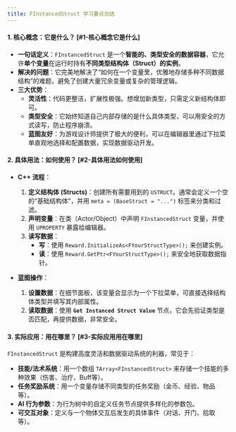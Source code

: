 ```yaml
---
title: FInstancedStruct 学习要点总结
---
```

#### **1. 核心概念：它是什么？** \[#1-核心概念它是什么]

* **一句话定义**：`FInstancedStruct` 是一个**智能的、类型安全的数据容器**，它允许**单个变量**在运行时持有**不同类型结构体（Struct）的实例**。
* **解决的问题**：它完美地解决了“如何在一个变量里，优雅地存储多种不同数据结构”的难题，避免了创建大量冗余变量或复杂的管理逻辑。
* **三大优势**：
  * **灵活性**：代码更整洁，扩展性极强。想增加新类型，只需定义新结构体即可。
  * **类型安全**：它始终知道自己内部存储的是什么具体类型，可以用安全的方式读写，防止程序崩溃。
  * **蓝图友好**：为游戏设计师提供了极大的便利，可以在编辑器里通过下拉菜单直观地选择和配置数据，实现数据驱动开发。

#### **2. 具体用法：如何使用？** \[#2-具体用法如何使用]

* **C++ 流程**：

  1. **定义结构体 (Structs)**：创建所有需要用到的 `USTRUCT`。通常会定义一个空的“基础结构体”，并用 `meta = (BaseStruct = "...")` 标签来分类和过滤。
  2. **声明变量**：在类（Actor/Object）中声明 `FInstancedStruct` 变量，并使用 `UPROPERTY` 暴露给编辑器。
  3. **读写数据**：
     * **写**：使用 `Reward.InitializeAs<FYourStructType>();` 来创建实例。
     * **读**：使用 `Reward.GetPtr<FYourStructType>();` 来安全地获取数据指针。
* **蓝图操作**：

  1. **设置数据**：在细节面板，该变量会显示为一个下拉菜单，可直接选择结构体类型并填写其内部属性。
  2. **读取数据**：使用 **`Get Instanced Struct Value`** 节点，它会先验证类型是否匹配，再提供数据，非常安全。

#### **3. 实际应用：用在哪里？** \[#3-实际应用用在哪里]

`FInstancedStruct` 是构建高度灵活和数据驱动系统的利器，常见于：

* **技能/法术系统**：用一个数组 `TArray<FInstancedStruct>` 来存储一个技能的多种效果（伤害、治疗、Buff等）。
* **任务奖励系统**：用一个变量存储不同类型的任务奖励（金币、经验、物品等）。
* **AI 行为参数**：为行为树中的自定义任务节点提供多样化的参数包。
* **可交互对象**：定义与一个物体交互后发生的具体事件（对话、开门、拾取等）。
